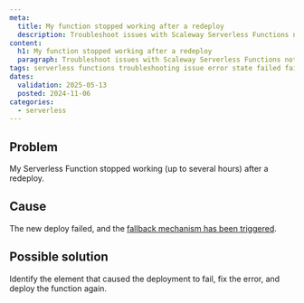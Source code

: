 ```yaml
---
meta:
  title: My function stopped working after a redeploy
  description: Troubleshoot issues with Scaleway Serverless Functions not working properly following a redeploy.
content:
  h1: My function stopped working after a redeploy
  paragraph: Troubleshoot issues with Scaleway Serverless Functions not working properly following a redeploy.
tags: serverless functions troubleshooting issue error state failed fail redeploy
dates:
  validation: 2025-05-13
  posted: 2024-11-06
categories:
  - serverless
---
```


## Problem

My Serverless Function stopped working (up to several hours) after a redeploy.

## Cause

The new deploy failed, and the [fallback mechanism has been triggered](/serverless-functions/reference-content/functions-limitations/#versioning-and-rollback).

## Possible solution

Identify the element that caused the deployment to fail, fix the error, and deploy the function again.